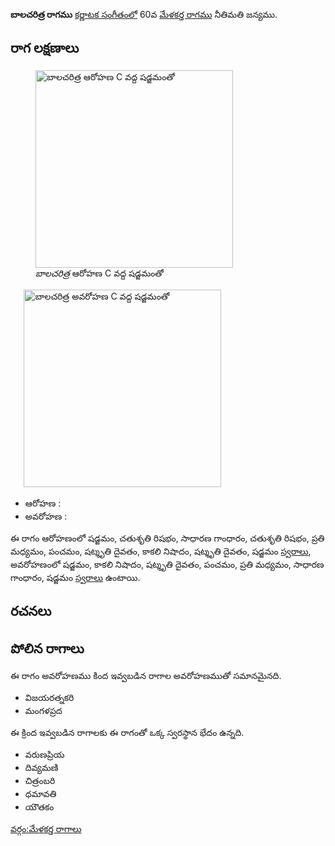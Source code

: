 {{Infobox ragam
	| name          	= బాలచరిత్ర
	| synonym	    	= 
	| mela          	= 
	| chakra        	= 
	| janaka        	= 
	| type          	= సంపూర్ణ-షడవ
	| arohanam      	= {{svaraC|S|R2|G2|R2|M2|P|D3|N3|D3|S'}} 
	| avarohanam    	= {{svaraC|S'|N3|D3|P|M2|G2|S}}
	| jeeva         	=
	| chhaya        	=
	| nyasa         	=
	| vishesha      	= 
	| equivalent  		= 
}}
{{కర్ణాటక సంగీత రాగాలు}}
'''బాలచరిత్ర రాగము''' [[కర్ణాటక సంగీతం]]లో 60వ [[మేళకర్త రాగము]] నీతిమతి జన్యము. 


==రాగ లక్షణాలు==
[[Image:balacaritra_ar_kb2wiki.png|thumb|right|316px|''బాలచరిత్ర'' ఆరోహణ C వద్ద షడ్జమంతో]]
	[[Image:balacaritra_av_kb2wiki.png|thumb|right|316px|''బాలచరిత్ర'' అవరోహణ C వద్ద షడ్జమంతో]]

* ఆరోహణ : {{svaraC|S|R2|G2|R2|M2|P|D3|N3|D3|S'}} 
* అవరోహణ : {{svaraC|S'|N3|D3|P|M2|G2|S}}

ఈ రాగం ఆరోహణంలో షడ్జమం, చతుశృతి రిషభం, సాధారణ  గాంధారం, చతుశృతి రిషభం, ప్రతి మధ్యమం, పంచమం, షట్శృతి దైవతం, కాకలి  నిషాదం, షట్శృతి దైవతం, షడ్జమం [[స్వరాలు]], అవరోహణంలో షడ్జమం, కాకలి  నిషాదం, షట్శృతి దైవతం, పంచమం, ప్రతి మధ్యమం, సాధారణ  గాంధారం, షడ్జమం [[స్వరాలు]] ఉంటాయి.

==రచనలు==



==పోలిన రాగాలు==
ఈ రాగం అవరోహణము కింద ఇవ్వబడిన రాగాల అవరోహణముతో సమానమైనది.
* విజయరత్నకరి
* మంగళప్రద

ఈ క్రింద ఇవ్వబడిన రాగాలకు ఈ రాగంతో ఒక్క స్వరస్థాన భేదం ఉన్నది.
* వరుణప్రియ
* దివ్యమణి
*  చిత్రంబరి
* ధమావతి
* యౌతకం



[[వర్గం:మేళకర్త రాగాలు]]